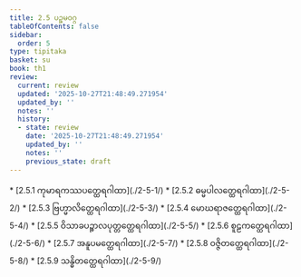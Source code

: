 ```yaml
---
title: 2.5 ပဉ္စမဝဂ္ဂ
tableOfContents: false
sidebar:
  order: 5
type: tipitaka
basket: su
book: th1
review:
  current: review
  updated: '2025-10-27T21:48:49.271954'
  updated_by: ''
  notes: ''
  history:
  - state: review
    date: '2025-10-27T21:48:49.271954'
    updated_by: ''
    notes: ''
    previous_state: draft
---
```



<ReviewStatus review={frontmatter.review} showDetails={true} />

<HypothesisAnnotation frontmatter={frontmatter} />

<DynamicBreadcrumb />



<TableOfContents book="th1" section="2.5">
* [2.5.1 ကုမာရကဿပတ္ထေရဂါထာ](./2-5-1/)
* [2.5.2 ဓမ္မပါလတ္ထေရဂါထာ](./2-5-2/)
* [2.5.3 ဗြဟ္မာလိတ္ထေရဂါထာ](./2-5-3/)
* [2.5.4 မောဃရာဇတ္ထေရဂါထာ](./2-5-4/)
* [2.5.5 ဝိသာခပဉ္စာလပုတ္တတ္ထေရဂါထာ](./2-5-5/)
* [2.5.6 စူဠကတ္ထေရဂါထာ](./2-5-6/)
* [2.5.7 အနူပမတ္ထေရဂါထာ](./2-5-7/)
* [2.5.8 ဝဇ္ဇိတတ္ထေရဂါထာ](./2-5-8/)
* [2.5.9 သန္ဓိတတ္ထေရဂါထာ](./2-5-9/)
</TableOfContents>